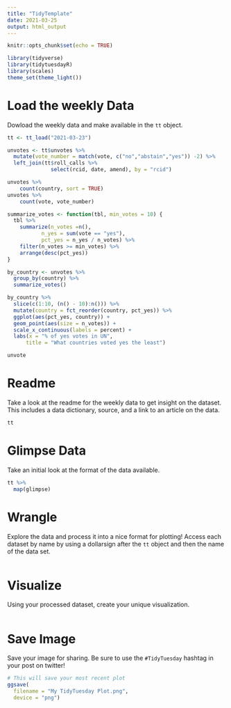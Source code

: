 ```yaml
---
title: "TidyTemplate"
date: 2021-03-25
output: html_output
---
```


```r

knitr::opts_chunk$set(echo = TRUE)

library(tidyverse)
library(tidytuesdayR)
library(scales)
theme_set(theme_light())
```

# Load the weekly Data

Dowload the weekly data and make available in the `tt` object.

```r
tt <- tt_load("2021-03-23")

```
```r
unvotes <- tt$unvotes %>% 
  mutate(vote_number = match(vote, c("no","abstain","yes")) -2) %>% 
  left_join(tt$roll_calls %>% 
              select(rcid, date, amend), by = "rcid")

unvotes %>% 
    count(country, sort = TRUE)
unvotes %>% 
    count(vote, vote_number)
```
```r
summarize_votes <- function(tbl, min_votes = 10) {
  tbl %>% 
    summarize(n_votes =n(),
           n_yes = sum(vote == "yes"),
           pct_yes = n_yes / n_votes) %>% 
    filter(n_votes >= min_votes) %>% 
    arrange(desc(pct_yes)) 
}

by_country <- unvotes %>% 
  group_by(country) %>% 
  summarize_votes()

by_country %>% 
  slice(c(1:10, (n() - 10):n())) %>% 
  mutate(country = fct_reorder(country, pct_yes)) %>% 
  ggplot(aes(pct_yes, country)) +
  geom_point(aes(size = n_votes)) +
  scale_x_continuous(labels = percent) +
  labs(x = "% of yes votes in UN",
      title = "What countries voted yes the least")

```
```r
unvote
```

# Readme

Take a look at the readme for the weekly data to get insight on the dataset.
This includes a data dictionary, source, and a link to an article on the data.

```r

tt

```


# Glimpse Data

Take an initial look at the format of the data available.

```r

tt %>% 
  map(glimpse)

```

# Wrangle

Explore the data and process it into a nice format for plotting! Access each dataset by name by using a dollarsign after the `tt` object and then the name of the data set.

```r



```


# Visualize

Using your processed dataset, create your unique visualization.

```r


  
```

# Save Image

Save your image for sharing. Be sure to use the `#TidyTuesday` hashtag in your post on twitter! 

```r

# This will save your most recent plot
ggsave(
  filename = "My TidyTuesday Plot.png",
  device = "png")

```

